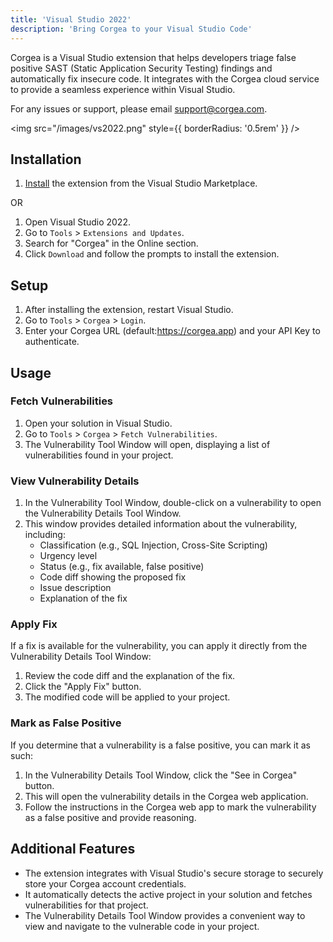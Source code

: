```yaml
---
title: 'Visual Studio 2022'
description: 'Bring Corgea to your Visual Studio Code'
---
```

Corgea is a Visual Studio extension that helps developers triage false positive SAST (Static Application Security Testing) findings and automatically fix insecure code. It integrates with the Corgea cloud service to provide a seamless experience within Visual Studio.

<Note>For any issues or support, please email support@corgea.com.</Note>


<img src="/images/vs2022.png" style={{ borderRadius: '0.5rem' }} />


## Installation

1. [Install](https://marketplace.visualstudio.com/items?itemName=Corgea.corgea) the extension from the Visual Studio Marketplace.

OR

1. Open Visual Studio 2022.
2. Go to `Tools` > `Extensions and Updates`.
3. Search for "Corgea" in the Online section.
4. Click `Download` and follow the prompts to install the extension.

## Setup

1. After installing the extension, restart Visual Studio.
2. Go to `Tools` > `Corgea` > `Login`.
3. Enter your Corgea URL (default:https://corgea.app) and your API Key to authenticate.

## Usage

### Fetch Vulnerabilities

1. Open your solution in Visual Studio.
2. Go to `Tools` > `Corgea` > `Fetch Vulnerabilities`.
3. The Vulnerability Tool Window will open, displaying a list of vulnerabilities found in your project.

### View Vulnerability Details

1. In the Vulnerability Tool Window, double-click on a vulnerability to open the Vulnerability Details Tool Window.
2. This window provides detailed information about the vulnerability, including:
   - Classification (e.g., SQL Injection, Cross-Site Scripting)
   - Urgency level
   - Status (e.g., fix available, false positive)
   - Code diff showing the proposed fix
   - Issue description
   - Explanation of the fix

### Apply Fix

If a fix is available for the vulnerability, you can apply it directly from the Vulnerability Details Tool Window:

1. Review the code diff and the explanation of the fix.
2. Click the "Apply Fix" button.
3. The modified code will be applied to your project.

### Mark as False Positive

If you determine that a vulnerability is a false positive, you can mark it as such:

1. In the Vulnerability Details Tool Window, click the "See in Corgea" button.
2. This will open the vulnerability details in the Corgea web application.
3. Follow the instructions in the Corgea web app to mark the vulnerability as a false positive and provide reasoning.

## Additional Features

- The extension integrates with Visual Studio's secure storage to securely store your Corgea account credentials.
- It automatically detects the active project in your solution and fetches vulnerabilities for that project.
- The Vulnerability Details Tool Window provides a convenient way to view and navigate to the vulnerable code in your project.
